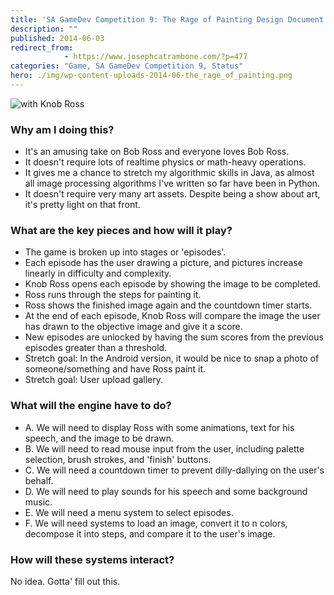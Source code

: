 ```yaml
---
title: 'SA GameDev Competition 9: The Rage of Painting Design Document'
description: ""
published: 2014-06-03
redirect_from: 
            - https://www.josephcatrambone.com/?p=477
categories: "Game, SA GameDev Competition 9, Status"
hero: ./img/wp-content-uploads-2014-06-the_rage_of_painting.png
---
```

![with Knob Ross](http://www.josephcatrambone.com/wp-content/uploads/2014/06/the_rage_of_painting.png)

### Why am I doing this?

- It's an amusing take on Bob Ross and everyone loves Bob Ross.
- It doesn't require lots of realtime physics or math-heavy operations.
- It gives me a chance to stretch my algorithmic skills in Java, as almost all image processing algorithms I've written so far have been in Python.
- It doesn't require very many art assets. Despite being a show about art, it's pretty light on that front.

### What are the key pieces and how will it play?

- The game is broken up into stages or 'episodes'.
- Each episode has the user drawing a picture, and pictures increase linearly in difficulty and complexity.
- Knob Ross opens each episode by showing the image to be completed.
- Ross runs through the steps for painting it.
- Ross shows the finished image again and the countdown timer starts.
- At the end of each episode, Knob Ross will compare the image the user has drawn to the objective image and give it a score.
- New episodes are unlocked by having the sum scores from the previous episodes greater than a threshold.
- Stretch goal: In the Android version, it would be nice to snap a photo of someone/something and have Ross paint it.
- Stretch goal: User upload gallery.

### What will the engine have to do?

- A. We will need to display Ross with some animations, text for his speech, and the image to be drawn.
- B. We will need to read mouse input from the user, including palette selection, brush strokes, and 'finish' buttons.
- C. We will need a countdown timer to prevent dilly-dallying on the user's behalf.
- D. We will need to play sounds for his speech and some background music.
- E. We will need a menu system to select episodes.
- F. We will need systems to load an image, convert it to n colors, decompose it into steps, and compare it to the user's image.

### How will these systems interact?

No idea. Gotta' fill out this.

